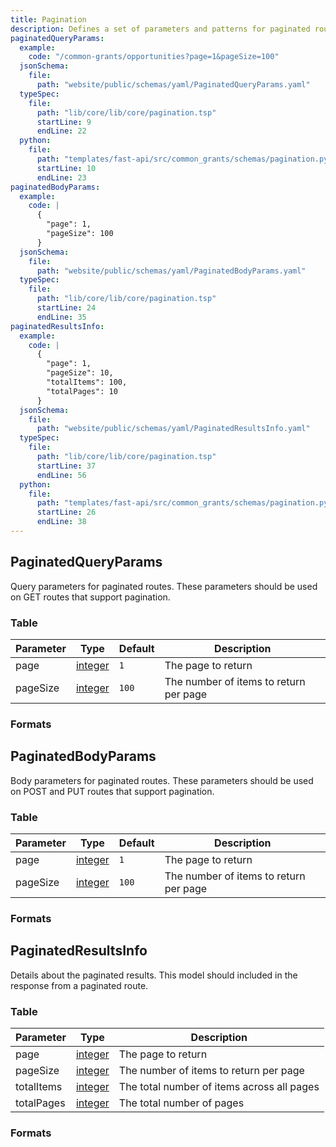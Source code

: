 ```yaml
---
title: Pagination
description: Defines a set of parameters and patterns for paginated routes
paginatedQueryParams:
  example:
    code: "/common-grants/opportunities?page=1&pageSize=100"
  jsonSchema:
    file:
      path: "website/public/schemas/yaml/PaginatedQueryParams.yaml"
  typeSpec:
    file:
      path: "lib/core/lib/core/pagination.tsp"
      startLine: 9
      endLine: 22
  python:
    file:
      path: "templates/fast-api/src/common_grants/schemas/pagination.py"
      startLine: 10
      endLine: 23
paginatedBodyParams:
  example:
    code: |
      {
        "page": 1,
        "pageSize": 100
      }
  jsonSchema:
    file:
      path: "website/public/schemas/yaml/PaginatedBodyParams.yaml"
  typeSpec:
    file:
      path: "lib/core/lib/core/pagination.tsp"
      startLine: 24
      endLine: 35
paginatedResultsInfo:
  example:
    code: |
      {
        "page": 1,
        "pageSize": 10,
        "totalItems": 100,
        "totalPages": 10
      }
  jsonSchema:
    file:
      path: "website/public/schemas/yaml/PaginatedResultsInfo.yaml"
  typeSpec:
    file:
      path: "lib/core/lib/core/pagination.tsp"
      startLine: 37
      endLine: 56
  python:
    file:
      path: "templates/fast-api/src/common_grants/schemas/pagination.py"
      startLine: 26
      endLine: 38
---
```



## PaginatedQueryParams

Query parameters for paginated routes. These parameters should be used on GET routes that support pagination.

### Table

| Parameter | Type                                       | Default | Description                            |
| --------- | ------------------------------------------ | ------- | -------------------------------------- |
| page      | [integer](/protocol/types/numeric#integer) | `1`     | The page to return                     |
| pageSize  | [integer](/protocol/types/numeric#integer) | `100`   | The number of items to return per page |

### Formats

<SchemaFormatTabs
  example={frontmatter.paginatedQueryParams.example}
  jsonSchema={frontmatter.paginatedQueryParams.jsonSchema}
  typeSpec={frontmatter.paginatedQueryParams.typeSpec}
  python={frontmatter.paginatedQueryParams.python}
/>

## PaginatedBodyParams

Body parameters for paginated routes. These parameters should be used on POST and PUT routes that support pagination.

### Table

| Parameter | Type                                       | Default | Description                            |
| --------- | ------------------------------------------ | ------- | -------------------------------------- |
| page      | [integer](/protocol/types/numeric#integer) | `1`     | The page to return                     |
| pageSize  | [integer](/protocol/types/numeric#integer) | `100`   | The number of items to return per page |

### Formats

<SchemaFormatTabs
  example={frontmatter.paginatedBodyParams.example}
  jsonSchema={frontmatter.paginatedBodyParams.jsonSchema}
  typeSpec={frontmatter.paginatedBodyParams.typeSpec}
/>

## PaginatedResultsInfo

Details about the paginated results. This model should included in the response from a paginated route.

### Table

| Parameter  | Type                                       | Description                                |
| ---------- | ------------------------------------------ | ------------------------------------------ |
| page       | [integer](/protocol/types/numeric#integer) | The page to return                         |
| pageSize   | [integer](/protocol/types/numeric#integer) | The number of items to return per page     |
| totalItems | [integer](/protocol/types/numeric#integer) | The total number of items across all pages |
| totalPages | [integer](/protocol/types/numeric#integer) | The total number of pages                  |

### Formats

<SchemaFormatTabs
  example={frontmatter.paginatedResultsInfo.example}
  jsonSchema={frontmatter.paginatedResultsInfo.jsonSchema}
  typeSpec={frontmatter.paginatedResultsInfo.typeSpec}
  python={frontmatter.paginatedResultsInfo.python}
/>
